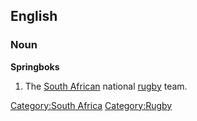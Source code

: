 {{see|springboks}}
==English==
{{wikipedia}}

===Noun===
'''Springboks'''

# The [[South African]] national [[rugby]] team.

[[Category:South Africa]]
[[Category:Rugby]]